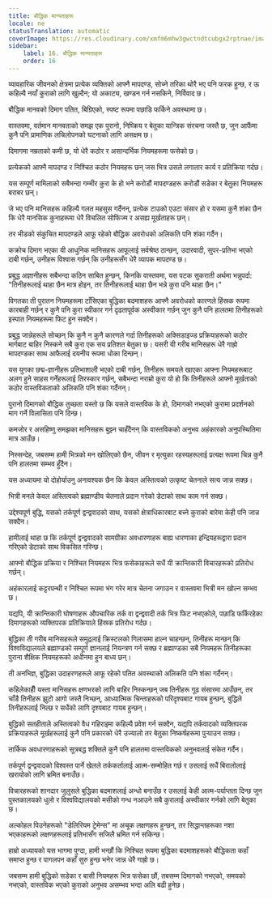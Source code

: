 ```yaml
---
title: बौद्धिक मान्यताहरू
locale: ne
statusTranslation: automatic
coverImage: https://res.cloudinary.com/xmfm6mhw3gwctndtcubgx2rptnae/image/upload/v1741354419/small_cover_la_gran_rebelion_28716e29d2.webp
sidebar:
    label: 16. बौद्धिक मान्यताहरू
    order: 16
---
```

व्यावहारिक जीवनको क्षेत्रमा प्रत्येक व्यक्तिको आफ्नै मापदण्ड, सोच्ने तरिका थोरै भए पनि फरक हुन्छ, र ऊ कहिल्यै नयाँ कुराको लागि खुल्दैन; यो अकाट्य, खण्डन गर्न नसकिने, निर्विवाद छ।

बौद्धिक मानवको दिमाग पतित, बिग्रिएको, स्पष्ट रूपमा पछाडि फर्किने अवस्थामा छ।

वास्तवमा, वर्तमान मानवताको समझ एक पुरानो, निष्क्रिय र बेतुका यान्त्रिक संरचना जस्तै छ, जुन आफैंमा कुनै पनि प्रामाणिक लचिलोपनको घटनाको लागि असक्षम छ।

दिमागमा नम्रताको कमी छ, यो धेरै कठोर र असान्दर्भिक नियमहरूमा फसेको छ।

प्रत्येकको आफ्नै मापदण्ड र निश्चित कठोर नियमहरू छन् जस भित्र उसले लगातार कार्य र प्रतिक्रिया गर्दछ।

यस सम्पूर्ण मामिलाको सबैभन्दा गम्भीर कुरा के हो भने करोडौं मापदण्डहरू करोडौं सडेका र बेतुका नियमहरू बराबर छन्।

जे भए पनि मानिसहरू कहिल्यै गलत महसुस गर्दैनन्, प्रत्येक टाउको एउटा संसार हो र यसमा कुनै शंका छैन कि धेरै मानसिक कुनाहरूमा धेरै विचलित सोफिज्म र असह्य मूर्खताहरू छन्।

तर भीडको संकुचित मापदण्डले आफू रहेको बौद्धिक अवरोधको अलिकति पनि शंका गर्दैन।

कक्रोच दिमाग भएका यी आधुनिक मानिसहरू आफूलाई सर्वश्रेष्ठ ठान्छन्, उदारवादी, सुपर-प्रतिभा भएको दाबी गर्छन्, उनीहरू विश्वास गर्छन् कि उनीहरूसँग धेरै व्यापक मापदण्ड छ।

प्रबुद्ध अज्ञानीहरू सबैभन्दा कठिन साबित हुन्छन्, किनकि वास्तवमा, यस पटक सुकराती अर्थमा भन्नुपर्दा: "तिनीहरूलाई थाहा छैन मात्र होइन, तर तिनीहरूलाई थाहा छैन भन्ने कुरा पनि थाहा छैन।"

विगतका ती पुरातन नियमहरूमा टाँसिएका बुद्धिका बदमाशहरू आफ्नै अवरोधको कारणले हिंस्रक रूपमा कारबाही गर्छन् र कुनै पनि कुरा स्वीकार गर्न दृढतापूर्वक अस्वीकार गर्छन् जुन कुनै पनि हालतमा तिनीहरूको इस्पात नियमहरूमा फिट हुन सक्दैन।

प्रबुद्ध जान्नेहरूले सोच्छन् कि कुनै न कुनै कारणले गर्दा तिनीहरूको अक्सिडाइज्ड प्रक्रियाहरूको कठोर मार्गबाट ​​बाहिर निस्कने सबै कुरा एक सय प्रतिशत बेतुका छ। यसरी यी गरीब मानिसहरू धेरै गाह्रो मापदण्डका साथ आफैलाई दयनीय रूपमा धोका दिन्छन्।

यस युगका छद्म-ज्ञानीहरू प्रतिभाशाली भएको दाबी गर्छन्, तिनीहरू समयले खाएका आफ्ना नियमहरूबाट अलग हुने साहस गर्नेहरूलाई तिरस्कार गर्छन्, सबैभन्दा नराम्रो कुरा यो हो कि तिनीहरूले आफ्नो मूर्खताको कठोर वास्तविकताको अलिकति पनि शंका गर्दैनन्।

पुरानो दिमागको बौद्धिक तुच्छता यस्तो छ कि यसले वास्तविक के हो, दिमागको नभएको कुरामा प्रदर्शनको माग गर्ने विलासिता पनि दिन्छ।

कमजोर र असहिष्णु समझका मानिसहरू बुझ्न चाहँदैनन् कि वास्तविकको अनुभव अहंकारको अनुपस्थितिमा मात्र आउँछ।

निस्सन्देह, जबसम्म हामी भित्रको मन खोलिएको छैन, जीवन र मृत्युका रहस्यहरूलाई प्रत्यक्ष रूपमा चिन्न कुनै पनि हालतमा सम्भव हुँदैन।

यस अध्यायमा यो दोहोर्याउनु अनावश्यक छैन कि केवल अस्तित्वको उत्कृष्ट चेतनाले सत्य जान्न सक्छ।

भित्री मनले केवल अस्तित्वको ब्रह्माण्डीय चेतनाले प्रदान गरेको डेटाको साथ काम गर्न सक्छ।

उद्देश्यपूर्ण बुद्धि, यसको तर्कपूर्ण द्वन्द्ववादको साथ, यसको क्षेत्राधिकारबाट बच्ने कुराको बारेमा केही पनि जान्न सक्दैन।

हामीलाई थाहा छ कि तर्कपूर्ण द्वन्द्ववादको सामग्रीका अवधारणाहरू बाह्य धारणाका इन्द्रियहरूद्वारा प्रदान गरिएको डेटाको साथ विकसित गरिन्छ।

आफ्नो बौद्धिक प्रक्रिया र निश्चित नियमहरू भित्र फसेकाहरूले सधैं यी क्रान्तिकारी विचारहरूको प्रतिरोध गर्छन्।

अहंकारलाई कट्टरपन्थी र निश्चित रूपमा भंग गरेर मात्र चेतना जगाउन र वास्तवमा भित्री मन खोल्न सम्भव छ।

यद्यपि, यी क्रान्तिकारी घोषणाहरू औपचारिक तर्क वा द्वन्द्ववादी तर्क भित्र फिट नभएकोले, पछाडि फर्किरहेका दिमागहरूको व्यक्तिपरक प्रतिक्रियाले हिंस्रक प्रतिरोध गर्दछ।

बुद्धिका ती गरीब मानिसहरूले समुद्रलाई क्रिस्टलको गिलासमा हाल्न चाहन्छन्, तिनीहरू मान्छन् कि विश्वविद्यालयले ब्रह्माण्डको सम्पूर्ण ज्ञानलाई नियन्त्रण गर्न सक्छ र ब्रह्माण्डका सबै नियमहरू तिनीहरूका पुराना शैक्षिक नियमहरूको अधीनमा हुन बाध्य छन्।

ती अनभिज्ञ, बुद्धिका उदाहरणहरूले आफू रहेको पतित अवस्थाको अलिकति पनि शंका गर्दैनन्।

कहिलेकाहीँ यस्ता मानिसहरू क्षणभरको लागि बाहिर निस्कन्छन् जब तिनीहरू गूढ संसारमा आउँछन्, तर चाँडै तिनीहरू झुटो आगो जस्तै निभ्छन्, आध्यात्मिक चिन्ताहरूको परिदृश्यबाट गायब हुन्छन्, बुद्धिले तिनीहरूलाई निल्छ र सधैंको लागि दृश्यबाट गायब हुन्छन्।

बुद्धिको सतहीताले अस्तित्वको वैध गहिराइमा कहिल्यै प्रवेश गर्न सक्दैन, यद्यपि तर्कवादको व्यक्तिपरक प्रक्रियाहरूले मूर्खहरूलाई कुनै पनि प्रकारको धेरै उज्यालो तर बेतुका निष्कर्षहरूमा पुर्‍याउन सक्छ।

तार्किक अवधारणाहरूको सूत्रबद्ध शक्तिले कुनै पनि हालतमा वास्तविकको अनुभवलाई संकेत गर्दैन।

तर्कपूर्ण द्वन्द्ववादको विश्वस्त पार्ने खेलले तर्ककर्तालाई आत्म-सम्मोहित गर्छ र उसलाई सधैं बिरालोलाई खरायोको लागि भ्रमित बनाउँछ।

विचारहरूको शानदार जुलुसले बुद्धिका बदमाशलाई अन्धो बनाउँछ र उसलाई केही आत्म-पर्याप्तता दिन्छ जुन पुस्तकालयको धुलो र विश्वविद्यालयको मसीको गन्ध नआउने सबै कुरालाई अस्वीकार गर्नको लागि बेतुका छ।

अल्कोहल पिउनेहरूको "डेलिरियम ट्रेमेन्स" मा अचूक लक्षणहरू हुन्छन्, तर सिद्धान्तहरूका नशा भएकाहरूको लक्षणहरूलाई प्रतिभासँग सजिलै भ्रमित गर्न सकिन्छ।

हाम्रो अध्यायको यस भागमा पुग्दा, हामी भन्छौं कि निश्चित रूपमा बुद्धिका बदमाशहरूको बौद्धिकता कहाँ समाप्त हुन्छ र पागलपन कहाँ सुरु हुन्छ भनेर जान्न धेरै गाह्रो छ।

जबसम्म हामी बुद्धिको सडेका र बासी नियमहरू भित्र फसेका छौं, तबसम्म दिमागको नभएको, समयको नभएको, वास्तविक भएको कुराको अनुभव असम्भव भन्दा अलि बढी हुनेछ।

